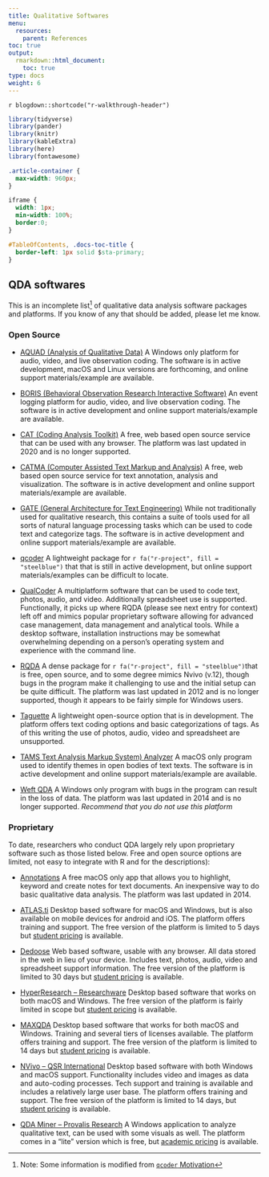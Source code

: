 ```yaml
---
title: Qualitative Softwares
menu:
  resources:
    parent: References
toc: true
output:
  rmarkdown::html_document:
    toc: true
type: docs
weight: 6
---
```


`r blogdown::shortcode("r-walkthrough-header")`

```r
library(tidyverse)
library(pander)
library(knitr)
library(kableExtra)
library(here)
library(fontawesome)
```

```css
.article-container {
  max-width: 960px;
}

iframe {
  width: 1px;
  min-width: 100%;
  border:0;
}

#TableOfContents, .docs-toc-title {
  border-left: 1px solid $sta-primary;
}
```

## QDA softwares

This is an incomplete list[^1] of qualitative data analysis software packages and platforms. If you know of any that should be added, please let me know.

### Open Source 

* [AQUAD (Analysis of Qualitative Data)](https://www.aquad.de) A Windows only platform for audio, video, and live observation coding. The software is in active development, macOS and Linux versions are forthcoming, and online support materials/example are available.

* [BORIS (Behavioral Observation Research Interactive Software)](http://www.boris.unito.it/) An event logging platform for audio, video, and live observation coding. The software is in active development and online support materials/example are available.

* [CAT (Coding Analysis Toolkit)](http://cat.texifter.com/) A free, web based open source service that can be used with any browser. The platform was last updated in 2020 and is no longer supported. 

* [CATMA (Computer Assisted Text Markup and Analysis)](https://catma.de/) A free, web based open source service for text annotation, analysis and visualization. The software is in active development and online support materials/example are available.

* [GATE (General Architecture for Text Engineering)](https://gate.ac.uk/) While not traditionally used for qualitative research, this contains a suite of tools used for all sorts of natural language processing tasks which can be used to code text and categorize tags. The software is in active development and online support materials/example are available.

* [qcoder](https://github.com/ropenscilabs/qcoder) A lightweight package for `r fa("r-project", fill = "steelblue")` that that is still in active development, but online support materials/examples can be difficult to locate. 

* [QualCoder](https://github.com/ccbogel/QualCoder) A multiplatform software that can be used to code text, photos, audio, and video. Additionally spreadsheet use is supported. Functionally, it picks up where RQDA (please see next entry for context) left off and mimics popular proprietary software allowing for advanced case management, data management and analytical tools. While a desktop software, installation instructions may be somewhat overwhelming depending on a person's operating system and experience with the command line.

* [RQDA](http://rqda.r-forge.r-project.org/) A dense package for `r fa("r-project", fill = "steelblue")`that is free, open source, and to some degree mimics Nvivo (v.12), though bugs in the program make it challenging to use and the initial setup can be quite difficult. The platform was last updated in 2012 and is no longer supported, though it appears to be fairly simple for Windows users. 

* [Taguette](https://www.taguette.org/) A lightweight open-source option that is in development. The platform offers text coding options and basic categorizations of tags. As of this writing the use of photos, audio, video and spreadsheet are unsupported.

* [TAMS Text Analysis Markup System) Analyzer](https://tamsys.sourceforge.io/) A macOS only program used to identify themes in open bodies of text texts. The software is in active development and online support materials/example are available.

* [Weft QDA](http://www.pressure.to/qda/) A Windows only program with bugs in the program can result in the loss of data. The platform was last updated in 2014 and is no longer supported. *Recommend that you do not use this platform*

### Proprietary

To date, researchers who conduct QDA largely rely upon proprietary software such as those listed below. Free and open source options are limited, not easy to integrate with R and for the descriptions): 

* [Annotations](http://www.annotationsapp.com/) A free macOS only app that allows you to highlight, keyword and create notes for text documents. An inexpensive way to do basic qualitative data analysis. The platform was last updated in 2014. 
* [ATLAS.ti](http://atlasti.com/) Desktop based software for macOS and Windows, but is also available on mobile devices for android and iOS. The platform offers training and support. The free version of the platform is limited to 5 days but [student pricing](https://atlasti.com/student-licenses) is available.

* [Dedoose](http://www.dedoose.com/) Web based software, usable with any browser. All data stored in the web in lieu of your device. Includes text, photos, audio, video and spreadsheet support information. The free version of the platform is limited to 30 days but [student pricing](https://www.dedoose.com/home/pricing) is available.

* [HyperResearch – Researchware](http://www.researchware.com/products/hyperresearch.html) Desktop based software that works on both macOS and Windows. The free version of the platform is fairly limited in scope but [student pricing](http://www.researchware.com/sales/pricing/student-pricing.html) is available.

* [MAXQDA](http://www.maxqda.com/) Desktop based software that works for both macOS and Windows. Training and several tiers of licenses available. The platform offers training and support. The free version of the platform is limited to 14 days but [student pricing](https://www.maxqda.com/pricing) is available.

* [NVivo – QSR International](http://www.qsrinternational.com/product) Desktop based software with both Windows and macOS support. Functionality includes video and images as data and auto-coding processes. Tech support and training is available and includes a relatively large user base. The platform offers training and support. The free version of the platform is limited to 14 days, but [student pricing](https://www.qsrinternational.com/nvivo-qualitative-data-analysis-software/buy-now) is available.

* [QDA Miner – Provalis Research](https://provalisresearch.com/products/qualitative-data-analysis-software/) A Windows application to analyze qualitative text, can be used with some visuals as well. The platform comes in a "lite" version which is free, but [academic pricing](https://provalisresearch.com/order/#/builder) is available. 


[^1]: Note: Some information is modified from [`qcoder` Motivation](https://ropenscilabs.github.io/qcoder/articles/articles/motivation.html)</i>
